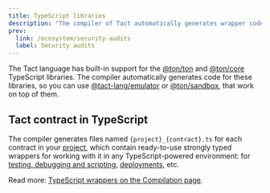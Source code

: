 ```yaml
---
title: TypeScript libraries
description: "The compiler of Tact automatically generates wrapper code for use with @ton/ton and @ton/core libraries"
prev:
  link: /ecosystem/security-audits
  label: Security audits
---
```


The Tact language has built-in support for the [@ton/ton](https://github.com/ton-org/ton) and [@ton/core](https://github.com/ton-org/ton-core) TypeScript libraries. The compiler automatically generates code for these libraries, so you can use [@tact-lang/emulator](https://github.com/tact-lang/tact-emulator) or [@ton/sandbox](https://github.com/ton-org/sandbox), that work on top of them.

## Tact contract in TypeScript

The compiler generates files named `{project}_{contract}.ts` for each contract in your [project](/book/config#projects), which contain ready-to-use strongly typed wrappers for working with it in any TypeScript-powered environment: for [testing, debugging and scripting](/book/debug), [deployments](/book/deploy), etc.

Read more: [TypeScript wrappers on the Compilation page](/book/compile#wrap-ts).
